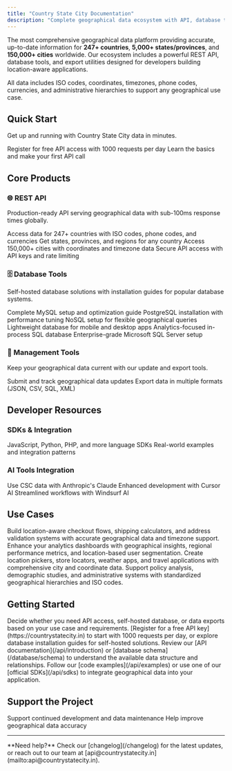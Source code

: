 ```yaml
---
title: "Country State City Documentation"
description: "Complete geographical data ecosystem with API, database tools, and export utilities for developers worldwide"
---
```


The most comprehensive geographical data platform providing accurate, up-to-date information for **247+ countries**, **5,000+ states/provinces**, and **150,000+ cities** worldwide. Our ecosystem includes a powerful REST API, database tools, and export utilities designed for developers building location-aware applications.

<Note>
All data includes ISO codes, coordinates, timezones, phone codes, currencies, and administrative hierarchies to support any geographical use case.
</Note>

## Quick Start

Get up and running with Country State City data in minutes.

<CardGroup cols={2}>
<Card title="Get API Key" icon="key" href="https://countrystatecity.in">
  Register for free API access with 1000 requests per day
</Card>
<Card title="API Introduction" icon="code" href="/api/introduction">
  Learn the basics and make your first API call
</Card>
</CardGroup>

## Core Products

### 🌐 REST API
Production-ready API serving geographical data with sub-100ms response times globally.

<CardGroup cols={2}>
<Card title="Countries API" icon="globe" href="/api/endpoints/get-all-countries">
  Access data for 247+ countries with ISO codes, phone codes, and currencies
</Card>
<Card title="States API" icon="map" href="/api/endpoints/get-states-by-country">
  Get states, provinces, and regions for any country
</Card>
<Card title="Cities API" icon="building" href="/api/endpoints/get-cities-by-state">
  Access 150,000+ cities with coordinates and timezone data
</Card>
<Card title="Authentication" icon="shield" href="/api/authentication">
  Secure API access with API keys and rate limiting
</Card>
</CardGroup>

### 🗄️ Database Tools
Self-hosted database solutions with installation guides for popular database systems.

<CardGroup cols={3}>
<Card title="MySQL" icon="database" href="/database/installation/mysql">
  Complete MySQL setup and optimization guide
</Card>
<Card title="PostgreSQL" icon="server" href="/database/installation/postgresql">
  PostgreSQL installation with performance tuning
</Card>
<Card title="MongoDB" icon="leaf" href="/database/installation/mongodb">
  NoSQL setup for flexible geographical queries
</Card>
<Card title="SQLite" icon="hard-drive" href="/database/installation/sqlite">
  Lightweight database for mobile and desktop apps
</Card>
<Card title="DuckDB" icon="duck" href="/database/installation/duckdb">
  Analytics-focused in-process SQL database
</Card>
<Card title="SQL Server" icon="microsoft" href="/database/installation/sql-server">
  Enterprise-grade Microsoft SQL Server setup
</Card>
</CardGroup>

### 🔧 Management Tools
Keep your geographical data current with our update and export tools.

<CardGroup cols={2}>
<Card title="Update Tool" icon="arrows-rotate" href="/tools/update-tool">
  Submit and track geographical data updates
</Card>
<Card title="Export Tool" icon="download" href="/tools/export-tool">
  Export data in multiple formats (JSON, CSV, SQL, XML)
</Card>
</CardGroup>

## Developer Resources

### SDKs & Integration

<CardGroup cols={2}>
<Card title="Official SDKs" icon="code" href="/api/sdks">
  JavaScript, Python, PHP, and more language SDKs
</Card>
<Card title="Code Examples" icon="brackets-curly" href="/api/examples">
  Real-world examples and integration patterns
</Card>
</CardGroup>

### AI Tools Integration

<CardGroup cols={3}>
<Card title="Claude Integration" icon="robot" href="/ai-tools/claude-code">
  Use CSC data with Anthropic's Claude
</Card>
<Card title="Cursor IDE" icon="cursor" href="/ai-tools/cursor">
  Enhanced development with Cursor AI
</Card>
<Card title="Windsurf" icon="wind" href="/ai-tools/windsurf">
  Streamlined workflows with Windsurf AI
</Card>
</CardGroup>

## Use Cases

<AccordionGroup>
<Accordion title="E-commerce & Shipping">
Build location-aware checkout flows, shipping calculators, and address validation systems with accurate geographical data and timezone support.
</Accordion>

<Accordion title="Analytics & Business Intelligence">
Enhance your analytics dashboards with geographical insights, regional performance metrics, and location-based user segmentation.
</Accordion>

<Accordion title="Mobile & Web Applications">
Create location pickers, store locators, weather apps, and travel applications with comprehensive city and coordinate data.
</Accordion>

<Accordion title="Government & Research">
Support policy analysis, demographic studies, and administrative systems with standardized geographical hierarchies and ISO codes.
</Accordion>
</AccordionGroup>

## Getting Started

<Steps>
<Step title="Choose Your Integration">
  Decide whether you need API access, self-hosted database, or data exports based on your use case and requirements.
</Step>

<Step title="Get API Access">
  [Register for a free API key](https://countrystatecity.in) to start with 1000 requests per day, or explore database installation guides for self-hosted solutions.
</Step>

<Step title="Explore the Data">
  Review our [API documentation](/api/introduction) or [database schema](/database/schema) to understand the available data structure and relationships.
</Step>

<Step title="Start Building">
  Follow our [code examples](/api/examples) or use one of our [official SDKs](/api/sdks) to integrate geographical data into your application.
</Step>
</Steps>

## Support the Project

<CardGroup cols={2}>
<Card title="Donate" icon="heart" href="/donate">
  Support continued development and data maintenance
</Card>
<Card title="Contribute" icon="code-pull-request" href="/database/contributing">
  Help improve geographical data accuracy
</Card>
</CardGroup>

---

<Info>
**Need help?** Check our [changelog](/changelog) for the latest updates, or reach out to our team at [api@countrystatecity.in](mailto:api@countrystatecity.in).
</Info>
